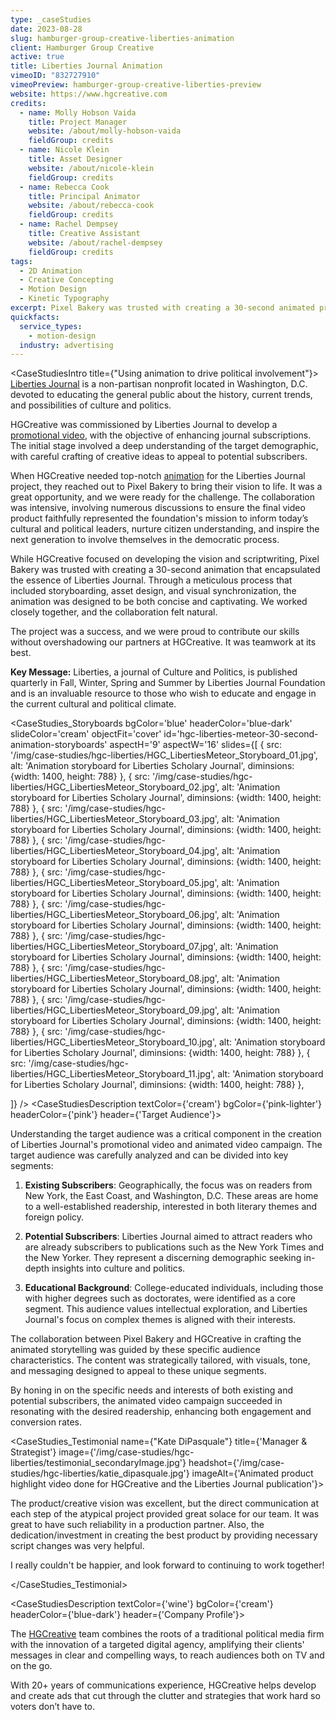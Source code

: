 ```yaml
---
type: _caseStudies
date: 2023-08-28
slug: hamburger-group-creative-liberties-animation
client: Hamburger Group Creative
active: true
title: Liberties Journal Animation
vimeoID: "832727910"
vimeoPreview: hamburger-group-creative-liberties-preview
website: https://www.hgcreative.com
credits:
  - name: Molly Hobson Vaida
    title: Project Manager
    website: /about/molly-hobson-vaida
    fieldGroup: credits
  - name: Nicole Klein
    title: Asset Designer
    website: /about/nicole-klein
    fieldGroup: credits
  - name: Rebecca Cook
    title: Principal Animator
    website: /about/rebecca-cook
    fieldGroup: credits
  - name: Rachel Dempsey
    title: Creative Assistant
    website: /about/rachel-dempsey
    fieldGroup: credits
tags:
  - 2D Animation
  - Creative Concepting
  - Motion Design
  - Kinetic Typography
excerpt: Pixel Bakery was trusted with creating a 30-second animated promotional video that encapsulated the essence of Liberties Journal.
quickfacts:
  service_types:
    - motion-design
  industry: advertising
---
```

<CaseStudiesIntro title={"Using animation to drive political involvement"}>
[Liberties Journal](https://libertiesjournal.com/) is a non-partisan nonprofit located in Washington, D.C. devoted to educating the general public about the history, current trends, and possibilities of culture and politics. 

HGCreative was commissioned by Liberties Journal to develop a [promotional video](/industries/nonprofit-video), with the objective of enhancing journal subscriptions. The initial stage involved a deep understanding of the target demographic, with careful crafting of creative ideas to appeal to potential subscribers.

When HGCreative needed top-notch [animation](/services/animation) for the Liberties Journal project, they reached out to Pixel Bakery to bring their vision to life. It was a great opportunity, and we were ready for the challenge.  The collaboration was intensive, involving numerous discussions to ensure the final video product faithfully represented the foundation's mission to inform today’s cultural and political leaders, nurture citizen understanding, and inspire the next generation to involve themselves in the democratic process.

While HGCreative focused on developing the vision and scriptwriting, Pixel Bakery was trusted with creating a 30-second animation that encapsulated the essence of Liberties Journal. Through a meticulous process that included storyboarding, asset design, and visual synchronization, the animation was designed to be both concise and captivating. We worked closely together, and the collaboration felt natural. 

The project was a success, and we were proud to contribute our skills without overshadowing our partners at HGCreative. It was teamwork at its best.

**Key Message:** Liberties, a journal of Culture and Politics, is published quarterly in Fall, Winter, Spring and Summer by Liberties Journal Foundation and is an invaluable resource to those who wish to educate and engage in the current cultural and political climate.
</CaseStudiesIntro>

<CaseStudies_Storyboards
bgColor='blue'
headerColor='blue-dark'
slideColor='cream'
objectFit='cover'
id='hgc-liberties-meteor-30-second-animation-storyboards'
aspectH='9'
aspectW='16'
slides={[
    {
      src: '/img/case-studies/hgc-liberties/HGC_LibertiesMeteor_Storyboard_01.jpg',
      alt: 'Animation storyboard for Liberties Scholary Journal',
      diminsions: {width: 1400, height: 788}
    },
        {
      src: '/img/case-studies/hgc-liberties/HGC_LibertiesMeteor_Storyboard_02.jpg',
      alt: 'Animation storyboard for Liberties Scholary Journal',
      diminsions: {width: 1400, height: 788}
    },
        {
      src: '/img/case-studies/hgc-liberties/HGC_LibertiesMeteor_Storyboard_03.jpg',
      alt: 'Animation storyboard for Liberties Scholary Journal',
      diminsions: {width: 1400, height: 788}
    },
        {
      src: '/img/case-studies/hgc-liberties/HGC_LibertiesMeteor_Storyboard_04.jpg',
      alt: 'Animation storyboard for Liberties Scholary Journal',
      diminsions: {width: 1400, height: 788}
    },
     {
      src: '/img/case-studies/hgc-liberties/HGC_LibertiesMeteor_Storyboard_05.jpg',
      alt: 'Animation storyboard for Liberties Scholary Journal',
      diminsions: {width: 1400, height: 788}
    },
         {
      src: '/img/case-studies/hgc-liberties/HGC_LibertiesMeteor_Storyboard_06.jpg',
      alt: 'Animation storyboard for Liberties Scholary Journal',
      diminsions: {width: 1400, height: 788}
    },
         {
      src: '/img/case-studies/hgc-liberties/HGC_LibertiesMeteor_Storyboard_07.jpg',
      alt: 'Animation storyboard for Liberties Scholary Journal',
      diminsions: {width: 1400, height: 788}
    },
         {
      src: '/img/case-studies/hgc-liberties/HGC_LibertiesMeteor_Storyboard_08.jpg',
      alt: 'Animation storyboard for Liberties Scholary Journal',
      diminsions: {width: 1400, height: 788}
    },
         {
      src: '/img/case-studies/hgc-liberties/HGC_LibertiesMeteor_Storyboard_09.jpg',
      alt: 'Animation storyboard for Liberties Scholary Journal',
      diminsions: {width: 1400, height: 788}
    },
         {
      src: '/img/case-studies/hgc-liberties/HGC_LibertiesMeteor_Storyboard_10.jpg',
      alt: 'Animation storyboard for Liberties Scholary Journal',
      diminsions: {width: 1400, height: 788}
    },
         {
      src: '/img/case-studies/hgc-liberties/HGC_LibertiesMeteor_Storyboard_11.jpg',
      alt: 'Animation storyboard for Liberties Scholary Journal',
      diminsions: {width: 1400, height: 788}
    },

  ]}
/> 
<CaseStudiesDescription textColor={'cream'} bgColor={'pink-lighter'} headerColor={'pink'} header={'Target Audience'}>

Understanding the target audience was a critical component in the creation of Liberties Journal's promotional video and animated video campaign. The target audience was carefully analyzed and can be divided into key segments:

1. **Existing Subscribers**: Geographically, the focus was on readers from New York, the East Coast, and Washington, D.C. These areas are home to a well-established readership, interested in both literary themes and foreign policy.

2. **Potential Subscribers**: Liberties Journal aimed to attract readers who are already subscribers to publications such as the New York Times and the New Yorker. They represent a discerning demographic seeking in-depth insights into culture and politics.

3. **Educational Background**: College-educated individuals, including those with higher degrees such as doctorates, were identified as a core segment. This audience values intellectual exploration, and Liberties Journal's focus on complex themes is aligned with their interests.

The collaboration between Pixel Bakery and HGCreative in crafting the animated storytelling was guided by these specific audience characteristics. The content was strategically tailored, with visuals, tone, and messaging designed to appeal to these unique segments. 

By honing in on the specific needs and interests of both existing and potential subscribers, the animated video campaign succeeded in resonating with the desired readership, enhancing both engagement and conversion rates.

</CaseStudiesDescription>

<CaseStudies_Testimonial name={"Kate DiPasquale"} title={'Manager & Strategist'} image={'/img/case-studies/hgc-liberties/testimonial_secondaryImage.jpg'} headshot={'/img/case-studies/hgc-liberties/katie_dipasquale.jpg'} imageAlt={'Animated product highlight video done for HGCreative and the Liberties Journal publication'}>

The product/creative vision was excellent, but the direct communication at each step of the atypical project provided great solace for our team. It was great to have such reliability in a production partner. Also, the dedication/investment in creating the best product by providing necessary script changes was very helpful.

I really couldn't be happier, and look forward to continuing to work together!

</CaseStudies_Testimonial>


<CaseStudiesDescription textColor={'wine'} bgColor={'cream'} headerColor={'blue-dark'} header={'Company Profile'}>

The [HGCreative](http://hgcreative.com) team combines the roots of a traditional political media firm with the innovation of a targeted digital agency, amplifying their clients' messages in clear and compelling ways, to reach audiences both on TV and on the go. 

With 20+ years of communications experience, HGCreative helps develop and create ads that cut through the clutter and strategies that work hard so voters don’t have to.

</CaseStudiesDescription>